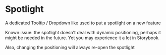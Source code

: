 
# Spotlight

A dedicated Tooltip / Dropdown like used to put a spotlight on a new feature

Known issue: the spotlight doesn't deal with dynamic positioning, perhaps it might be needed in the future. Yet you may experience it a lot in Storybook.

Also, changing the positioning will always re-open the spotlight

<Canvas>
    <Story id="components-spotlight--sandbox" />
</Canvas>

